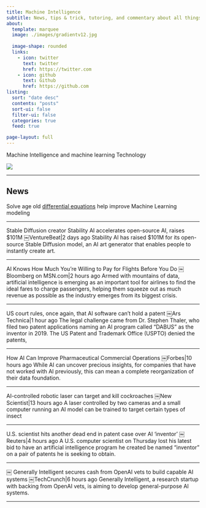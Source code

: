 ```yaml
---
title: Machine Intelligence
subtitle: News, tips & trick, tutoring, and commentary about all things Machine Intelligence
about:
  template: marquee
  image: ./images/gradientv12.jpg
 
  image-shape: rounded
  links:
    - icon: twitter
      text: twitter
      href: https://twitter.com
    - icon: github
      text: Github
      href: https://github.com
listing:
  sort: "date desc"
  contents: "posts"
  sort-ui: false
  filter-ui: false
  categories: true
  feed: true

page-layout: full
---
```


Machine Intelligence and machine learning Technology

![](/images/ai2.jpg)

---

## News

Solve age old [differential equations](https://news.mit.edu/2022/solving-brain-dynamics-gives-rise-flexible-machine-learning-models-1115) help improve Machine Learning modeling

---

Stable Diffusion creator Stability AI accelerates open-source AI, raises $101M
￼VentureBeat|2 days ago
Stability AI has raised $101M for its open-source Stable Diffusion model, an AI art generator that enables people to instantly create art.

---

AI Knows How Much You're Willing to Pay for Flights Before You Do
￼Bloomberg on MSN.com|2 hours ago
Armed with mountains of data, artificial intelligence is emerging as an important tool for airlines to find the ideal fares to charge passengers, helping them squeeze out as much revenue as possible as the industry emerges from its biggest crisis.

---

US court rules, once again, that AI software can't hold a patent
￼Ars Technica|1 hour ago
The legal challenge came from Dr. Stephen Thaler, who filed two patent applications naming an AI program called "DABUS" as the inventor in 2019. The US Patent and Trademark Office (USPTO) denied the patents,

---

How AI Can Improve Pharmaceutical Commercial Operations
￼Forbes|10 hours ago
While AI can uncover precious insights, for companies that have not worked with AI previously, this can mean a complete reorganization of their data foundation.

---

AI-controlled robotic laser can target and kill cockroaches
￼New Scientist|13 hours ago
A laser controlled by two cameras and a small computer running an AI model can be trained to target certain types of insect

---

U.S. scientist hits another dead end in patent case over AI 'inventor'
￼Reuters|4 hours ago
A U.S. computer scientist on Thursday lost his latest bid to have an artificial intelligence program he created be named "inventor" on a pair of patents he is seeking to obtain.

---

￼
Generally Intelligent secures cash from OpenAI vets to build capable AI systems
￼TechCrunch|6 hours ago
Generally Intelligent, a research startup with backing from OpenAI vets, is aiming to develop general-purpose AI systems.

---


